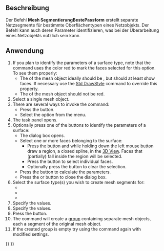 <languages/>

{{Docnav/de
|[[Mesh_Segmentation/de|Segmentierung]]
|[[Mesh_Smoothing/de|Glätten]]
|[[Mesh_Workbench/de|Mesh]]
|IconL=Mesh_Segmentation.svg
|IconR=Mesh_Smoothing.svg
|IconC=Workbench_Mesh.svg
}}

{{GuiCommand
|Name=Mesh SegmentationBestFit
|Name/de=Meshe SegmentierungBestePassform
|MenuLocation=Netze → Segmentierung aus Oberflächen bester Passform
|Workbenches=[[Mesh_Workbench/de|Mesh]]
|SeeAlso=[[Mesh_Segmentation/de|Mesh Segmentierung]]
}}

<span id="Description"></span>
==Beschreibung==

Der Befehl '''Mesh SegmentierungBestePassform''' erstellt separate Netzsegmente für bestimmte Oberflächentypen eines Netzobjekts. Der Befehl kann auch deren Parameter identifizieren, was bei der Überarbeitung eines Netzobjekts nützlich sein kann.

<span id="Usage"></span>
==Anwendung==

# If you plan to identify the parameters of a surface type, note that the command uses the color red to mark the faces selected for this option. To see them properly:
#* The {{PropertyView|Display Mode}} of the mesh object ideally should be {{Value|Flat Lines}}, but should at least show faces. If necessary use the [[Std_DrawStyle|Std DrawStyle]] command to override this property.
#* The {{PropertyView|Shape Color}} of the mesh object should not be red.
# Select a single mesh object.
# There are several ways to invoke the command:
#* Press the {{Button|[[Image:Mesh_SegmentationBestFit.svg|16px]] [[Mesh_SegmentationBestFit|Segmentation From Best-Fit Surfaces]]}} button.
#* Select the {{MenuCommand|Meshes → [[Image:Mesh_SegmentationBestFit.svg|16px]] Segmentation From Best-Fit Surfaces}} option from the menu.
# The {{MenuCommand|Mesh Segmentation}} task panel opens.
# Optionally press one of the {{Button|Parameters}} buttons to identify the parameters of a surface:
#* The {{MenuCommand|Surface Fit}} dialog box opens.
#* Select one or more faces belonging to the surface:
#** Press the {{Button|Region}} button and while holding down the left mouse button draw a region, a closed spline, in the [[3D_View|3D View]]. Faces that (partially) fall inside the region will be selected.
#** Press the {{Button|Triangle}} button to select individual faces.
#** Optionally press the {{Button|Clear}} button to clear the selection.
#* Press the {{Button|Compute}} button to calculate the parameters.
#* Press the {{Button|OK}} or {{Button|Cancel}} button to close the dialog box.
# Select the surface type(s) you wish to create mesh segments for:
#* {{MenuCommand|Plane}}
#* {{MenuCommand|Cylinder}}
#* {{MenuCommand|Sphere}}
# Specify the {{MenuCommand|Tolerance}} values.
# Specify the {{MenuCommand|Minimum number of faces}} values.
# Press the {{Button|OK}} button.
# The command will create a [[Std_Group|group]] containing separate mesh objects, each a segment of the original mesh object.
# If the created group is empty try using the command again with modified settings.


{{Docnav/de
|[[Mesh_Segmentation/de|Segmentierung]]
|[[Mesh_Smoothing/de|Glätten]]
|[[Mesh_Workbench/de|Mesh]]
|IconL=Mesh_Segmentation.svg
|IconR=Mesh_Smoothing.svg
|IconC=Workbench_Mesh.svg
}}

{{Mesh Tools navi{{#translation:}}}}
{{Userdocnavi{{#translation:}}}}
{{clear}}